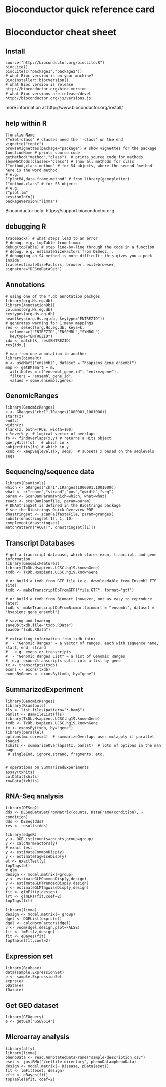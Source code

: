 # Bioconductor quick reference card
# Bioconductor cheat sheet

## Install

```
source("http://bioconductor.org/biocLite.R")
biocLite()
biocLite(c("package1","package2"))
# what Bioc version is on your machine?
BiocInstaller::biocVersion()
# what Bioc version is release
http://bioconductor.org/bioc-version
# what Bioc versions are release/devel
http://bioconductor.org/js/versions.js
```

more information at http://www.bioconductor.org/install/

## help within R

```
?functionName
?"eSet-class" # classes need the '-class' on the end
vignette("topic")
browseVignettes(package="package") # show vignettes for the package
functionName # prints source code
getMethod("method","class")  # prints source code for methods
showMethods(classes="class") # show all methods for class
?"method,class-method" # for S4 objects, where the second 'method' here is the word method
# e.g.
?"plotMA,data.frame-method" # from library(geneplotter)
?"method.class" # for S3 objects
# e.g.
?"plot.lm"
sessionInfo()
packageVersion("limma")
```

Bioconductor help: https://support.bioconductor.org


## debugging R

```
traceback() # what steps lead to an error
# debug, e.g. topTable from limma:
debug(topTable) # step line-by-line through the code in a function
# debug, e.g. estimateSizeFactors from DESeq2...
# debugging an S4 method is more difficult; this gives you a peek inside:
trace(estimateSizeFactors, browser, exit=browser, signature="DESeqDataSet")
```

## Annotations

```
# using one of the *.db annotation packges
library(org.Hs.eg.db)
library(AnnotationDbi)
columns(org.Hs.eg.db)
keytypes(org.Hs.eg.db)
head(keys(org.Hs.eg.db, keytype="ENTREZID"))
# generates warning for 1:many mappings
res <- select(org.Hs.eg.db, keys=k,
  columns=c("ENTREZID","ENSEMBL","SYMBOL"),
  keytype="ENTREZID")
idx <- match(k, res$ENTREZID)
res[idx,]
```

```
# map from one annotation to another
library(biomaRt)
m <- useMart("ensembl", dataset = "hsapiens_gene_ensembl")
map <- getBM(mart = m,
  attributes = c("ensembl_gene_id", "entrezgene"),
  filters = "ensembl_gene_id", 
  values = some.ensembl.genes)
```


## GenomicRanges

```
library(GenomicRanges)
z <- GRanges("chr1",IRanges(1000001,1001000))
start(z)
end(z)
width(z)
flank(z, both=TRUE, width=100)
x %over% y  # logical vector of overlaps
fo <- findOverlaps(x,y) # returns a Hits object
queryHits(fo)   # which in x
subjectHits(fo) # which in y 
xsub <- keepSeqlevels(x, seqs)  # subsets x based on the seqlevels seqs
```

## Sequencing/sequence data

```
library(Rsamtools)
which <- GRanges("chr1",IRanges(1000001,1001000))
what <- c("rname","strand","pos","qwidth","seq")
param <- ScanBamParam(which=which, what=what)
reads <- scanBam(bamfile, param=param)
# DNAStringSet is defined in the Biostrings package
# see the Biostrings Quick Overview PDF
dnastringset <- scanFa(fastaFile, param=granges)
substr(dnastringset[1], 1, 10)
complement(dnastringset)
matchPattern("ACGTT", dnastringset[[1]])
```

## Transcript Databases

```
# get a transcript database, which stores exon, trancript, and gene information
library(GenomicFeatures)
library(TxDb.Hsapiens.UCSC.hg19.knownGene)
txdb <- TxDb.Hsapiens.UCSC.hg19.knownGene

# or build a txdb from GTF file (e.g. downloadable from Ensembl FTP site)
txdb <- makeTranscriptDbFromGFF("file.GTF", format="gtf")

# or build a txdb from Biomart (however, not as easy to reproduce later)
txdb <- makeTranscriptDbFromBiomart(biomart = "ensembl", dataset = "hsapiens_gene_ensembl")

# saving and loading
saveDb(txdb,file="txdb.RData")
loadDb("txdb.RData")

# extracting information from txdb into: 
#  - "Genomic Ranges" = a vector of ranges, each with sequence name, start, end, strand
#   e.g. exons or transcripts
#  - "Genomic Ranges List" = a list of Genomic Ranges
#  e.g. exons/transcripts split into a list by gene
tx <- transcripts(txdb)
exons <- exons(txdb)
exonsByGenes <- exonsBy(txdb, by="gene")
```


## SummarizedExperiment

```
library(GenomicRanges)
library(Rsamtools)
fls <- list.files(pattern="*.bam$")
bamlst <- BamFileList(fls)
library(TxDb.Hsapiens.UCSC.hg19.knownGene)
txdb <- TxDb.Hsapiens.UCSC.hg19.knownGene
tx <- exonsBy(txdb, by="gene")
library(parallel)
options(mc.cores=4)  # summarizeOverlaps uses mclapply if parallel loaded
txhits <- summarizeOverlaps(tx, bamlst)  # lots of options in the man page
 # singleEnd, ignore.strand, fragments, etc.


# operations on SummarizedExperiments
assay(txhits)
colData(txhits)
rowData(txhits)
```


## RNA-Seq analysis

```
library(DESeq2)
dds <- DESeqDataSetFromMatrix(counts, DataFrame(condition), ~ condition)
dds <- DESeq(dds)
res <- results(dds)
```

```
library(edgeR)
y <- DGEList(counts=counts,group=group)
y <- calcNormFactors(y)
# exact test
y <- estimateCommonDisp(y)
y <- estimateTagwiseDisp(y)
et <- exactTest(y)
topTags(et)
# glm
design <- model.matrix(~group)
y <- estimateGLMCommonDisp(y,design)
y <- estimateGLMTrendedDisp(y,design)
y <- estimateGLMTagwiseDisp(y,design)
fit <- glmFit(y,design)
lrt <- glmLRT(fit,coef=2)
topTags(lrt)
```

```
library(limma)
design <- model.matrix(~ group)
dgel <- DGEList(exprs(e))
dgel <- calcNormFactors(dgel)
v <- voom(dgel,design,plot=FALSE)
fit <- lmFit(v,design)
fit <- eBayes(fit)
topTable(fit,coef=2)
```

## Expression set

```
library(Biobase)
data(sample.ExpressionSet)
e <- sample.ExpressionSet
exprs(e)
pData(e)
fData(e)
```

## Get GEO dataset

```
library(GEOquery)
e <- getGEO("GSE9514")
```

## Microarray analysis

```
library(affy)
library(limma)
phenoData <- read.AnnotatedDataFrame("sample-description.csv")
eset <- justRMA("/celfile-directory", phenoData=phenoData)
design <- model.matrix(~ Disease, pData(eset))
fit <- lmFit(eset, design)
efit <- eBayes(fit)
topTable(efit, coef=2)
```


